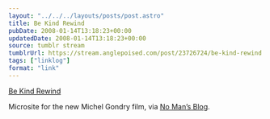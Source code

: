 ```yaml
---
layout: "../../../layouts/posts/post.astro"
title: Be Kind Rewind
pubDate: 2008-01-14T13:18:23+00:00
updatedDate: 2008-01-14T13:18:23+00:00
source: tumblr stream
tumblrUrl: https://stream.anglepoised.com/post/23726724/be-kind-rewind
tags: ["linklog"]
format: "link"
---
```


[Be Kind Rewind][1]

Microsite for the new Michel Gondry film, via [No Man’s Blog](http://no-mans-blog.com/).

[1]: http://bekindmovie.com/
